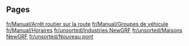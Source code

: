 
== Pages ==
[[fr/Manual/Arrêt routier sur la route]]
[[fr/Manual/Groupes de véhicule]]
[[fr/Manual/Horaires]]
[[fr/unsorted/Industries NewGRF]]
[[fr/unsorted/Maisons NewGRF]]
[[fr/unsorted/Nouveau pont]]
